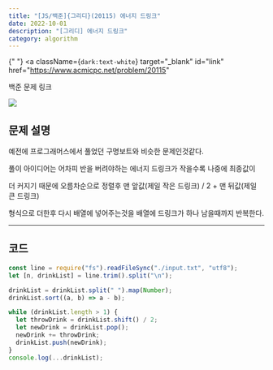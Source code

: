 ---
title: "[JS/백준]{그리디}(20115) 에너지 드링크"
date: 2022-10-01
description: "[그리디] 에너지 드링크"
category: algorithm
---

{" "}
<a
  className={`dark:text-white`}
  target="_blank"
  id="link"
  href="https://www.acmicpc.net/problem/20115"
>
  백준 문제 링크
</a>

<div>
  <img
    src="https://user-images.githubusercontent.com/75124028/193411661-e78d3e5a-cc39-47fe-98e1-2188e405032b.PNG"
    className={`max-w-full h-auto`}
  />
</div>
<h2 className={`dark:text-white`}>문제 설명</h2>

예전에 프로그래머스에서 풀었던 구명보트와 비슷한 문제인것같다.

풀이 아이디어는 어차피 반을 버려야하는 에너지 드링크가 작을수록 나중에 최종값이

더 커지기 때문에 오름차순으로 정렬후 맨 앞값(제일 작은 드링크) / 2 + 맨 뒤값(제일 큰 드링크)

형식으로 더한후 다시 배열에 넣어주는것을 배열에 드링크가 하나 남을때까지 반복한다.

---

<h2 className={`dark:text-white`}>코드</h2>

```js showLineNumbers
const line = require("fs").readFileSync("./input.txt", "utf8");
let [n, drinkList] = line.trim().split("\n");

drinkList = drinkList.split(" ").map(Number);
drinkList.sort((a, b) => a - b);

while (drinkList.length > 1) {
  let throwDrink = drinkList.shift() / 2;
  let newDrink = drinkList.pop();
  newDrink += throwDrink;
  drinkList.push(newDrink);
}
console.log(...drinkList);
```
